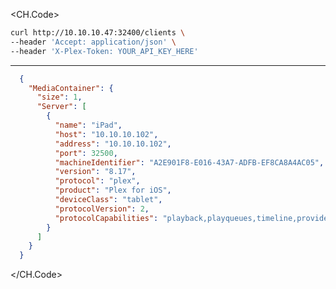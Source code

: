 
<CH.Code>
```bash Example Request
curl http://10.10.10.47:32400/clients \
--header 'Accept: application/json' \
--header 'X-Plex-Token: YOUR_API_KEY_HERE'
```
---

```json Example Response
  {
    "MediaContainer": {
      "size": 1,
      "Server": [
        {
          "name": "iPad",
          "host": "10.10.10.102",
          "address": "10.10.10.102",
          "port": 32500,
          "machineIdentifier": "A2E901F8-E016-43A7-ADFB-EF8CA8A4AC05",
          "version": "8.17",
          "protocol": "plex",
          "product": "Plex for iOS",
          "deviceClass": "tablet",
          "protocolVersion": 2,
          "protocolCapabilities": "playback,playqueues,timeline,provider-playback"
        }
      ]
    }
  }
```
</CH.Code>
